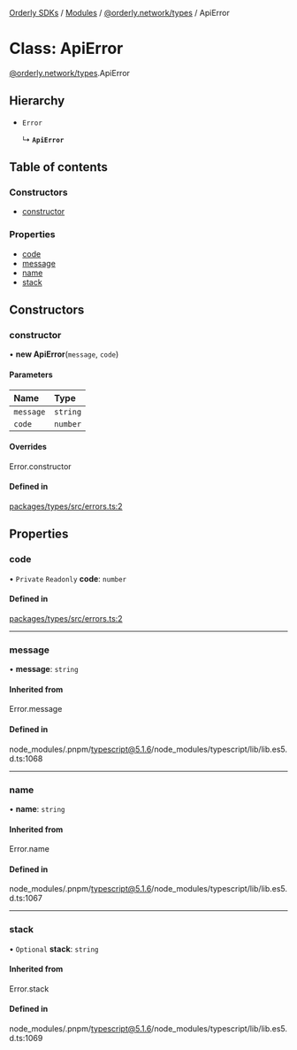 [Orderly SDKs](/sdks/tech-doc/README) / [Modules](/sdks/tech-doc/modules) / [@orderly.network/types](/sdks/tech-doc/modules/orderly_network_types) / ApiError

# Class: ApiError

[@orderly.network/types](/sdks/tech-doc/modules/orderly_network_types).ApiError

## Hierarchy

- `Error`

  ↳ **`ApiError`**

## Table of contents

### Constructors

- [constructor](/sdks/tech-doc/classes/orderly_network_types.ApiError#constructor)

### Properties

- [code](/sdks/tech-doc/classes/orderly_network_types.ApiError#code)
- [message](/sdks/tech-doc/classes/orderly_network_types.ApiError#message)
- [name](/sdks/tech-doc/classes/orderly_network_types.ApiError#name)
- [stack](/sdks/tech-doc/classes/orderly_network_types.ApiError#stack)

## Constructors

### constructor

• **new ApiError**(`message`, `code`)

#### Parameters

| Name | Type |
| :------ | :------ |
| `message` | `string` |
| `code` | `number` |

#### Overrides

Error.constructor

#### Defined in

[packages/types/src/errors.ts:2](https://github.com/OrderlyNetwork/js-sdk/blob/b90fff4/packages/types/src/errors.ts#L2)

## Properties

### code

• `Private` `Readonly` **code**: `number`

#### Defined in

[packages/types/src/errors.ts:2](https://github.com/OrderlyNetwork/js-sdk/blob/b90fff4/packages/types/src/errors.ts#L2)

___

### message

• **message**: `string`

#### Inherited from

Error.message

#### Defined in

node_modules/.pnpm/typescript@5.1.6/node_modules/typescript/lib/lib.es5.d.ts:1068

___

### name

• **name**: `string`

#### Inherited from

Error.name

#### Defined in

node_modules/.pnpm/typescript@5.1.6/node_modules/typescript/lib/lib.es5.d.ts:1067

___

### stack

• `Optional` **stack**: `string`

#### Inherited from

Error.stack

#### Defined in

node_modules/.pnpm/typescript@5.1.6/node_modules/typescript/lib/lib.es5.d.ts:1069
